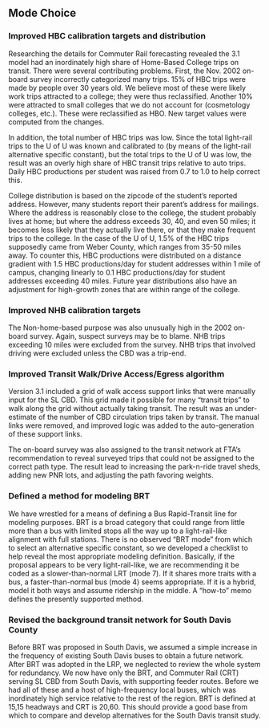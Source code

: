 ## Mode Choice
### Improved HBC calibration targets and distribution 
Researching the details for Commuter Rail forecasting revealed the 3.1 model had an inordinately high share of Home-Based College trips on transit.  There were several contributing problems.   First, the Nov. 2002 on-board survey incorrectly categorized many trips.  15% of HBC trips were made by people over 30 years old.  We believe most of these were likely work trips attracted to a college; they were thus reclassified.  Another 10% were attracted to small colleges that we do not account for (cosmetology colleges, etc.).  These were reclassified as HBO.  New target values were computed from the changes.

In addition, the total number of HBC trips was low.  Since the total light-rail trips to the U of U was known and calibrated to (by means of the light-rail alternative specific constant), but the total trips to the U of U was low, the result was an overly high share of HBC transit trips relative to auto trips.  Daily HBC productions per student was raised from 0.7 to 1.0 to help correct this.

College distribution is based on the zipcode of the student’s reported address.  However, many students report their parent’s address for mailings.  Where the address is reasonably close to the college, the student probably lives at home; but where the address exceeds 30, 40, and even 50 miles; it becomes less likely that they actually live there, or that they make frequent trips to the college.  In the case of the U of U, 1.5% of the HBC trips supposedly came from Weber County, which ranges from 35-50 miles away.  To counter this, HBC productions were distributed on a distance gradient with 1.5 HBC productions/day for student addresses within 1 mile of campus, changing linearly to 0.1 HBC productions/day for student addresses exceeding 40 miles.  Future year distributions also have an adjustment for high-growth zones that are within range of the college.

### Improved NHB calibration targets
The Non-home-based purpose was also unusually high in the 2002 on-board survey.  Again, suspect surveys may be to blame.  NHB trips exceeding 10 miles were excluded from the survey.  NHB trips that involved driving were excluded unless the CBD was a trip-end.

### Improved Transit Walk/Drive Access/Egress algorithm
Version 3.1 included a grid of walk access support links that were manually input for the SL CBD.  This grid made it possible for many “transit trips” to walk along the grid without actually taking transit.  The result was an under-estimate of the number of CBD circulation trips taken by transit.  The manual links were removed, and improved logic was added to the auto-generation of these support links.

The on-board survey was also assigned to the transit network at FTA’s recommendation to reveal surveyed trips that could not be assigned to the correct path type.  The result lead to increasing the park-n-ride travel sheds, adding new PNR lots, and adjusting the path favoring weights.

### Defined a method for modeling BRT
We have wrestled for a means of defining a Bus Rapid-Transit line for modeling purposes.  BRT is a broad category that could range from little more than a bus with limited stops all the way up to a light-rail-like alignment with full stations.  There is no observed “BRT mode” from which to select an alternative specific constant, so we developed a checklist to help reveal the most appropriate modeling definition.  Basically, if the proposal appears to be very light-rail-like, we are recommending it be coded as a slower-than-normal LRT (mode 7).  If it shares more traits with a bus, a faster-than-normal bus (mode 4) seems appropriate.  If it is a hybrid, model it both ways and assume ridership in the middle.  A “how-to” memo defines the presently supported method.

### Revised the background transit network for South Davis County
Before BRT was proposed in South Davis, we assumed a simple increase in the frequency of existing South Davis buses to obtain a future network.  After BRT was adopted in the LRP, we neglected to review the whole system for redundancy.  We now have only the BRT, and Commuter Rail (CRT) serving SL CBD from South Davis, with supporting feeder routes.  Before we had all of these and a host of high-frequency local buses, which was inordinately high service relative to the rest of the region.  BRT is defined at 15,15 headways and CRT is 20,60.  This should provide a good base from which to compare and develop alternatives for the South Davis transit study.

